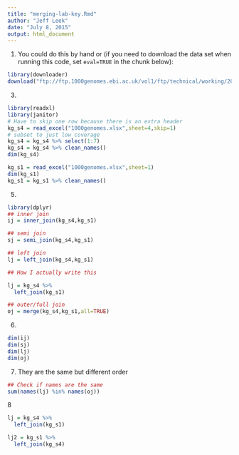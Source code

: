 ---
title: "merging-lab-key.Rmd"
author: "Jeff Leek"
date: "July 8, 2015"
output: html_document
---

1. You could do this by hand or (if you need to download the data set when running this code, set `eval=TRUE` in the chunk below):
```{r,warning=FALSE,eval=FALSE}
library(downloader)
download("ftp://ftp.1000genomes.ebi.ac.uk/vol1/ftp/technical/working/20130606_sample_info/20130606_sample_info.xlsx",destfile="1000genomes.xlsx")
```

3. 
```{r,warning=FALSE}
library(readxl)
library(janitor)
# Have to skip one row because there is an extra header
kg_s4 = read_excel("1000genomes.xlsx",sheet=4,skip=1)
# subset to just low coverage
kg_s4 = kg_s4 %>% select(1:7)
kg_s4 = kg_s4 %>% clean_names()
dim(kg_s4)

kg_s1 = read_excel("1000genomes.xlsx",sheet=1)
dim(kg_s1)
kg_s1 = kg_s1 %>% clean_names()

```

5. 
```{r}
library(dplyr)
## inner join
ij = inner_join(kg_s4,kg_s1)

## semi join
sj = semi_join(kg_s4,kg_s1)

## left join
lj = left_join(kg_s4,kg_s1)

## How I actually write this

lj = kg_s4 %>%
  left_join(kg_s1)

## outer/full join
oj = merge(kg_s4,kg_s1,all=TRUE)
```

6.
```{r}
dim(ij)
dim(sj)
dim(lj)
dim(oj)
```

7. They are the same but different order

```{r}
## Check if names are the same
sum(names(lj) %in% names(oj))

```


8 

```{r}

lj = kg_s4 %>%
  left_join(kg_s1)

lj2 = kg_s1 %>%
  left_join(kg_s4)
```



